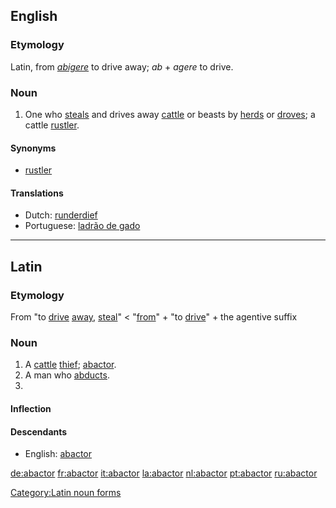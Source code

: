 ==English==

===Etymology===
Latin, from ''[[abigere]]'' to drive away; ''ab'' + ''agere'' to drive.

===Noun===
{{en-noun}}

# {{context|legal|obsolete}} One who [[steal]]s and drives away [[cattle]] or beasts by [[herd]]s or [[drove]]s; a cattle [[rustler]].

====Synonyms====
* [[rustler]]

====Translations====
* Dutch: [[runderdief]]
* Portuguese: [[ladrão de gado]]

----

==Latin==

===Etymology===
From {{term|abigo#Latin|abigō}} "to [[drive]] [[away]], [[steal]]" < {{term|ab-#Latin|ab-}} "[[from]]" + {{term|ago#Latin|agō}} "to [[drive]]"  + {{term|-or#Latin|-or}} the agentive suffix

===Noun===
{{la-noun|abactor|abactoris|abactoris|m|third}}

# A [[cattle]] [[thief]]; [[abactor]].
# A man who [[abduct|abducts]].
# {{inflection of|abactor#Latin|abactor|voc|s}}

====Inflection====
{{ladecl3par}}
{{la-decl-3rd-PAR|abactor|abactor|abactor}}

====Descendants====
* English: [[abactor#English|abactor]]

[[Category:Latin noun forms]]

[[de:abactor]]
[[fr:abactor]]
[[it:abactor]]
[[la:abactor]]
[[nl:abactor]]
[[pt:abactor]]
[[ru:abactor]]